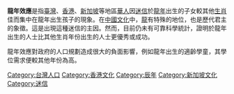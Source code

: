 '''龍年效應'''是指[[臺灣|臺灣]]、[[香港|香港]]、[[新加坡|新加坡]]等地區[[華人|華人]]因[[迷信|迷信]]於[[龍年|龍年]]出生的子女較其他[[生肖|生肖]]佳而集中在龍年出生孩子的現象。在[[中國文化|中國文化]]中，[[龍|龍]]有特殊的地位，也是歷代君主的象徵。這是出現這種迷信的主因。然而，目前仍未有可靠科學統計，證明於龍年出生的人士比其他生肖年份出生的人士更優秀或成功。

龍年效應對政府的人口規劃造成很大的負面影響，例如龍年出生的適齡學童，其學位需求便較其他年份為高。

[[Category:台灣人口|Category:台灣人口]]
[[Category:香港文化|Category:香港文化]]
[[Category:辰年|Category:辰年]]
[[Category:新加坡文化|Category:新加坡文化]]
[[Category:迷信|Category:迷信]]